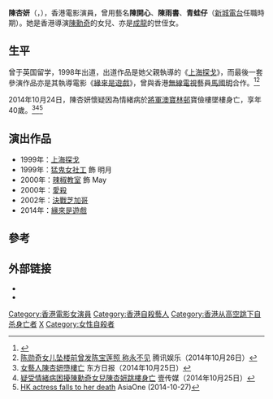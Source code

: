{{藝人
| 姓名 = 陳杏妍
| 類型 = 女演員
| 本名 = 
| 英文名 = Colleen Chan Hang-Yin
| 暱稱 = 
| 其他藝名 = 陳開心、陳雨書、青蛙仔
| 國籍 = {{CNHK}}
| 民族 = 
| 籍貫 = 
| 出生日期 = 1973年11月4日
| 父母 = [[陳勳奇|陳勳奇]]
| 出生地點 = {{HKG-1959}}
| 逝世日期 = {{death_date_and_age|2014|10|24|1973|11|4|mf=y}}
| 逝世地點 = {{HKG}}[[將軍澳|將軍澳]][[寶林|寶琳]]
| 職業 = 
| 語言 = 
| 教育程度 = 
| 宗教信仰 =
| 網站 = 
| 獎項 = 
| 活躍年代 = 1998年至2014年
| IMDb = 1225624
}}
'''陳杏妍'''（{{lang|en|'''Colleen Chan Hang Yin'''}}，{{bd|1973年|11月4日|2014年|10月24日|catIdx=Chan}}），香港電影演員，曾用藝名'''陳開心'''、'''陳雨書'''、'''青蛙仔'''（[[新城電台|新城電台]]任職時期）。她是香港導演[[陳勳奇|陳勳奇]]的女兒、亦是[[成龍|成龍]]的世侄女。

==生平==
曾于英国留学，1998年出道，出道作品是她父親執導的《[[上海探戈|上海探戈]]》，而最後一套參演作品亦是其執導電影《[[緣來是遊戲|緣來是遊戲]]》，曾與香港[[TVB|無線電視]]藝員[[馬國明|馬國明]]合作。<ref>{{Cite web |url=http://hk.apple.appledaily.com/realtime/breaking/20141025/53058896 |title=【女藝人墮樓亡】曾與馬國明合拍電影 |access-date=2014-10-27 |archive-date=2014-11-01 |archive-url=https://web.archive.org/web/20141101150225/http://hk.apple.appledaily.com/realtime/breaking/20141025/53058896 |dead-url=no }}</ref><ref>[http://ent.qq.com/a/20141026/007169.htm 陈勋奇女儿坠楼前曾发陈宝莲照 称永不见] {{Wayback|url=http://ent.qq.com/a/20141026/007169.htm |date=20170804115912 }} 腾讯娱乐（2014年10月26日）</ref>

2014年10月24日，陳杏妍懷疑因為情緒病於[[將軍澳|將軍澳]][[寶林邨|寶林邨]]寶儉樓墜樓身亡，享年40歲。<ref>[http://m.on.cc/nc/hknews/20141025/20141025141822lc.html 女藝人陳杏妍墮樓亡] {{Wayback|url=http://m.on.cc/nc/hknews/20141025/20141025141822lc.html |date=20141028015942 }}东方日报（2014年10月25日）</ref><ref>[http://nextplus.nextmedia.com/news/ent/20141025/100929 疑受情緒病困擾陳勳奇女兒陳杏妍跳樓身亡] {{Wayback|url=http://nextplus.nextmedia.com/news/ent/20141025/100929 |date=20180227034438 }} 壹传媒（2014年10月25日）</ref><ref>[http://news.asiaone.com/news/showbiz/hk-actress-falls-her-death HK actress falls to her death] {{Wayback|url=http://news.asiaone.com/news/showbiz/hk-actress-falls-her-death |date=20141029170634 }} AsiaOne (2014-10-27){{en}}</ref>

==演出作品==
*1999年：[[上海探戈|上海探戈]]
*1999年：[[猛鬼女社工|猛鬼女社工]] 飾 明月	
*2000年：[[辣椒教室|辣椒教室]] 飾 May	 
*2000年：[[愛殺|愛殺]]	 
*2002年：[[決戰芝加哥|決戰芝加哥]]
*2014年：[[緣來是遊戲|緣來是遊戲]]

==參考==
{{reflist|2}}

==外部链接==
*{{hkmdb name|12670}}
*{{imdb name|1225624}}{{en}}

{{DEFAULTSORT:C}}
[[Category:香港電影女演員|Category:香港電影女演員]]
[[Category:香港自殺藝人|Category:香港自殺藝人]]
[[Category:香港从高空跳下自杀身亡者|Category:香港从高空跳下自杀身亡者]]
[[Category:陳姓|X]]
[[Category:女性自殺者|Category:女性自殺者]]